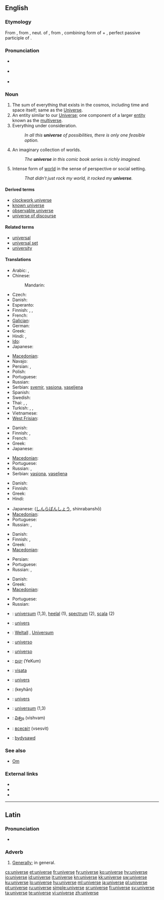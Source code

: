 {{also|Universe}}
==English==

===Etymology===
From {{etyl|fro}} {{term|univers}}, from {{etyl|la}} {{term|universum||all things, as a whole, the universe}}, neut. of {{term|universus||all together, whole, entire, collective, general, literally turned or combined into one}}, from {{term|uni-}}, combining form of {{term|unus||one}} + {{term|versus||turned}}, perfect passive participle of {{term|vertere||to turn}}.

===Pronunciation===
* {{a|UK}} {{IPA|/ˈjuːnɪˌvɜːs/}}
* {{a|US}} {{IPA|/ˈjunəˌvɝs/}}
* {{audio|en-us-universe.ogg|Audio (US)}}

===Noun===
{{en-noun}}

# The sum of everything that exists in the cosmos, including time and space itself; same as the [[Universe]].
# An entity similar to our [[Universe]]; one component of a larger [[entity]] known as the [[multiverse]].
# Everything under consideration.
#: ''In all this '''universe''' of possibilities, there is only one feasible option.''
# An imaginary collection of worlds.
#: ''The '''universe''' in this comic book series is richly imagined.''
# Intense form of [[world]] in the sense of perspective or social setting.
#: ''That didn’t just rock my world, it rocked my '''universe'''.''

====Derived terms====
* [[clockwork universe]]
* [[known universe]]
* [[observable universe]]
* [[universe of discourse]]

====Related terms====
* [[universal]]
* [[universal set]]
* [[university]]

====Translations====
{{trans-top|The Universe}}
* Arabic: {{t|ar|كون|m|tr=kawn|sc=Arab}},  {{t|ar|الكون|tr=al-kawn|sc=Arab}}
* Chinese:
*: Mandarin: {{t|zh|宇宙|tr=Yǔzhòu|sc=Hani}}
* Czech: {{t+|cs|vesmír|m}}
* Danish: {{t-|da|univers|n}}
* Esperanto: {{t|eo|universo}}
* Finnish: {{t+|fi|maailmankaikkeus}}, {{t+|fi|universumi}}, {{t+|fi|kosmos}}
* French: {{t+|fr|Univers|m}}
* [[Galician]]: {{t|gl|universo|m}}
* German: {{t+|de|Universum|n}}
* Greek: {{t|el|σύμπαν|n|tr=ímban}}
* Hindi: {{t-|hi|ब्रह्माण्ड|tr=brahmāṇḍ|sc=Deva}}, {{t|hi|अंतरिक्ष|xs=Hindi}}
* [[Ido]]: {{t|io|universo}}
* Japanese: {{t|ja|宇宙|tr=うちゅう, Uchū|sc=Jpan}}
{{trans-mid}}
* [[Macedonian]]: {{t-|mk|вселена|f|tr=vsélena}}
* Navajo: {{tø|nv|yágháhookáán}}
* Persian: {{t|fa|کیهان|tr=keyhân|sc=fa-Arab}}, {{t|fa|هستی|tr=hasti|sc=fa-Arab}}
* Polish: {{t-|pl|wszechświat|m}}
* Portuguese: {{t+|pt|universo|m}}
* Russian: {{t|ru|Вселенная|f|tr=Vselénnaja|sc=Cyrl}}
* Serbian: [[svemir]], [[vasiona]], [[vaseljena]]
* Spanish: {{t+|es|universo|m}}
* Swedish: {{t+|sv|universum}}
* Thai: {{t|th|จักรวาล|tr=jàk-grà-waan|sc=Thai}},  {{t|th|เอกภพ|tr=àyk-gà-póp|sc=Thai}},  {{t|th|เอกภาพ|tr=àyk-gà-pâap|sc=Thai}}
* Turkish: {{t+|tr|uzay}}, {{t+|tr|evren}}, {{t+|tr|cihan|n}}
* Vietnamese: {{t|vi|vũ trụ}}
* [[West Frisian]]: {{t+|fy|hielal|xs=West Frisian}}
{{trans-bottom}}

{{trans-top|An entity similar to our Universe}}
* Danish: {{t-|da|univers|n}}
* Finnish: {{t+|fi|maailmankaikkeus}}, {{t+|fi|universumi}}
* French: {{t+|fr|univers|m}}
* Greek: {{t|el|σύμπαν|n|tr=símban}}
* Japanese: {{t|ja|宇宙|tr=うちゅう, uchū|sc=Jpan}}
{{trans-mid}}
* [[Macedonian]]: {{t-|mk|вселена|f|tr=vsélena}}
* Portuguese: {{t+|pt|universo|m}}
* Russian: {{t|ru|вселенная|tr=vselénnaja|f}}, {{t|ru|мир|tr=mir|m}}
* Serbian: [[vasiona]], [[vaseljena]]
{{trans-bottom}}

{{trans-top|Everything under consideration}}
* Danish: {{t-|da|univers|n}}
* Finnish: {{t+|fi|avaruus}}
* Greek: {{t|el|σύμπαν|n|tr=símban}}
* Hindi: {{t-|hi|ब्रह्माण्ड|xs=Hindi}}
{{trans-mid}}
* Japanese: {{Jpan|[[森羅万象]]}} ([[しんらばんしょう]], shinrabanshō)
* [[Macedonian]]: {{t-|mk|вселена|f|tr=vsélena}}
* Portuguese: {{t+|pt|universo|m}}
* Russian: {{t|ru|вселенная|tr=vselénnaja|f}}, {{t|ru|мир|tr=mir|m}}
{{trans-bottom}}

{{trans-top|An imaginary collection of worlds}}
* Danish: {{t-|da|univers|n}}
* Finnish: {{t+|fi|maailma}}, {{t+|fi|maailma|alt=maailmat}}
* Greek: {{t|el|σύμπαν|n|tr=símban|sc=Grek}}
* [[Macedonian]]: {{t-|mk|вселена|f|tr=vsélena}}
{{trans-mid}}
* Persian: {{t|fa|کیهان|tr=keyhân|sc=fa-Arab}}
* Portuguese: {{t+|pt|universo|m}}
* Russian: {{t|ru|вселенная|tr=vselénnaja|f}}, {{t|ru|мир|tr=mir|m}}
{{trans-bottom}}

{{trans-top|Intense form of world in the sense of perspective or social setting}}
* Danish: {{t-|da|univers|n}}
* Greek: {{t|el|σύμπαν|n|tr=símban|sc=Grek}}
* [[Macedonian]]: {{t-|mk|вселена|f|tr=vsélena}}
{{trans-mid}}
* Portuguese: {{t+|pt|universo|m}}
* Russian: {{t|ru|вселенная|tr=vselénnaja|f}}
{{trans-bottom}}

{{checktrans-top}}
* {{ttbc|Dutch}}: [[universum]] {{n}} (1,3), [[heelal]] {{n}} (1), [[spectrum]] {{n}} (2), [[scala]] {{n}} (2)
* {{ttbc|French}}: [[univers]] {{m}}
* {{ttbc|German}}: [[Weltall]] {{n}}, [[Universum]] {{n}}
* {{ttbc|Interlingua}}: [[universo#Interlingua|universo]]
* {{ttbc|Italian}}: [[universo#Italian|universo]] {{m}}
* {{ttbc|Hebrew}}: [[יקום]] (YeKum)
{{checktrans-mid}}
* {{ttbc|Lithuanian}}: [[visata]] {{f}}
* {{ttbc|Maltese}}: [[univers]] {{m}}
* {{ttbc|Persian}}: {{fa-Arab|[[کیهان]]}} (keyhān)
* {{ttbc|Romanian}}: [[univers]] {{n}}
* {{ttbc|Swedish}}: [[universum]] {{n}} (1,3)
* {{ttbc|Telugu}}: [[విశ్వం]] (vishvam)
* {{ttbc|Ukrainian}}: [[всесвіт]] (vsesvit) {{m}}
* {{ttbc|Welsh}}: [[bydysawd]]
{{checktrans-bottom}}

===See also===
* [[Om]]

===External links===
{{sister|disambig}}
* {{pedia|universe}}
* {{pedia|universe (economics)}}
* {{pedia|universe (mathematics)}}

----

==Latin==

===Pronunciation===
* {{IPA|/uː.nɪˈwɛːr.seː/|lang=la}}

===Adverb===
{{la-adv|ūniversē||-}}

# [[generally|Generally]]; in general.

[[cs:universe]]
[[et:universe]]
[[fr:universe]]
[[fy:universe]]
[[ko:universe]]
[[hy:universe]]
[[io:universe]]
[[id:universe]]
[[it:universe]]
[[kn:universe]]
[[kk:universe]]
[[sw:universe]]
[[ku:universe]]
[[lo:universe]]
[[hu:universe]]
[[ml:universe]]
[[ja:universe]]
[[pl:universe]]
[[pt:universe]]
[[ru:universe]]
[[simple:universe]]
[[sr:universe]]
[[fi:universe]]
[[sv:universe]]
[[ta:universe]]
[[te:universe]]
[[vi:universe]]
[[zh:universe]]
